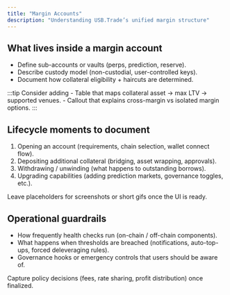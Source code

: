 ```yaml
---
title: "Margin Accounts"
description: "Understanding USB.Trade’s unified margin structure"
---
```


<div className="usb-section">
  <h2>What lives inside a margin account</h2>
  <ul className="usb-checklist">
    <li>Define sub-accounts or vaults (perps, prediction, reserve).</li>
    <li>Describe custody model (non-custodial, user-controlled keys).</li>
    <li>Document how collateral eligibility + haircuts are determined.</li>
  </ul>
  :::tip Consider adding
  - Table that maps collateral asset → max LTV → supported venues.
  - Callout that explains cross-margin vs isolated margin options.
  :::
</div>

<div className="usb-section">
  <h2>Lifecycle moments to document</h2>
  <ol>
    <li>Opening an account (requirements, chain selection, wallet connect flow).</li>
    <li>Depositing additional collateral (bridging, asset wrapping, approvals).</li>
    <li>Withdrawing / unwinding (what happens to outstanding borrows).</li>
    <li>Upgrading capabilities (adding prediction markets, governance toggles, etc.).</li>
  </ol>
  <p>Leave placeholders for screenshots or short gifs once the UI is ready.</p>
</div>

<div className="usb-section">
  <h2>Operational guardrails</h2>
  <ul className="usb-checklist">
    <li>How frequently health checks run (on-chain / off-chain components).</li>
    <li>What happens when thresholds are breached (notifications, auto-top-ups, forced deleveraging rules).</li>
    <li>Governance hooks or emergency controls that users should be aware of.</li>
  </ul>
  <p>Capture policy decisions (fees, rate sharing, profit distribution) once finalized.</p>
</div>
